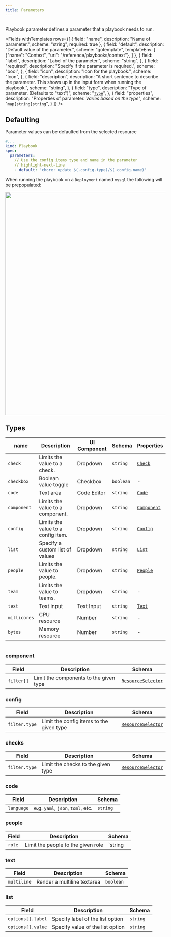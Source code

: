 ```yaml
---
title: Parameters
---
```


```yaml title="scale-deployment.yaml" file=../../../modules/mission-control/fixtures/playbooks/scale-deployment.yaml

```

Playbook parameter defines a parameter that a playbook needs to run.

<Fields withTemplates rows={[
  {
    field: "name",
    description: "Name of parameter.",
    scheme: "string",
    required: true
  },
  {
    field: "default",
    description: "Default value of the parameter.",
    scheme: "gotemplate",
    templateEnv: [
      {"name": "Context", "url": "/reference/playbooks/context"},
    ]
  },
  {
    field: "label",
    description: "Label of the parameter.",
    scheme: "string",
  },
  {
    field: "required",
    description: "Specify if the parameter is required.",
    scheme: "bool",
  },
  {
    field: "icon",
    description: "Icon for the playbook.",
    scheme: "Icon",
  },
  {
    field: "description",
    description: "A short sentence to describe the parameter. This shows up in the input form when running the playbook.",
    scheme: "string",
  },
  {
    field: "type",
    description: "Type of parameter. (Defaults to \"text\")",
    scheme: "[`Type`](#types)",
  },
  {
    field: "properties",
    description: "Properties of parameter. _Varies based on the type_",
    scheme: "`map[string]string`",
  }
]} />
  
## Defaulting

Parameter values can be defaulted from the selected resource

```yaml title="default parameters.yaml"
#...
kind: Playbook
spec:
  parameters:
    // Use the config items type and name in the parameter
    // highlight-next-line
    - default: 'chore: update $(.config.type)/$(.config.name)'
```

When running the playbook on a `Deployment` named `mysql` the following will be prepopulated:

<img src="/img/parameter-defaulting.png" width="700px" className="border-1 border-solid border-gray-200"/>

## Types

| name         | Description                        | UI Component | Schema    | Properties                |
| ------------ | ---------------------------------- | ------------ | --------- | ------------------------- |
| `check`      | Limits the value to a check.       | Dropdown     | `string`  | [`Check`](#checks)        |
| `checkbox`   | Boolean value toggle               | Checkbox     | `boolean` | -                         |
| `code`       | Text area                          | Code Editor  | `string`  | [`Code`](#code)           |
| `component`  | Limits the value to a component.   | Dropdown     | `string`  | [`Component`](#component) |
| `config`     | Limits the value to a config item. | Dropdown     | `string`  | [`Config`](#config)       |
| `list`       | Specify a custom list of values    | Dropdown     | `string`  | [`List`](#list)           |
| `people`     | Limits the value to people.        | Dropdown     | `string`  | [`People`](#people)       |
| `team`       | Limits the value to teams.         | Dropdown     | `string`  | -                         |
| `text`       | Text input                         | Text Input   | `string`  | [`Text`](#text)           |
| `millicores` | CPU resource                       | Number       | `string`  | -                         |
| `bytes`      | Memory resource                    | Number       | `string`  | -                         |

```yaml title='params-sink.yaml' file=../../../modules/mission-control/fixtures/playbooks/params.yaml {20,24,27,32,39,46,51,56,61,72} showLineNumbers

```

### component

| Field      | Description                            | Schema                                             |
| ---------- | -------------------------------------- | -------------------------------------------------- |
| `filter[]` | Limit the components to the given type | [`ResourceSelector`](/reference/resource-selector) |

### config

| Field         | Description                              | Schema                                             |
| ------------- | ---------------------------------------- | -------------------------------------------------- |
| `filter.type` | Limit the config items to the given type | [`ResourceSelector`](/reference/resource-selector) |

### checks

| Field         | Description                        | Schema                                             |
| ------------- | ---------------------------------- | -------------------------------------------------- |
| `filter.type` | Limit the checks to the given type | [`ResourceSelector`](/reference/resource-selector) |

### code

| Field      | Description                       | Schema   |
| ---------- | --------------------------------- | -------- |
| `language` | e.g. `yaml`, `json`, `toml`, etc. | `string` |

### people

| Field  | Description                        | Schema  |
| ------ | ---------------------------------- | ------- |
| `role` | Limit the people to the given role | `string |

### text

| Field       | Description                 | Schema    |
| ----------- | --------------------------- | --------- |
| `multiline` | Render a multiline textarea | `boolean` |

### list

| Field             | Description                      | Schema   |
| ----------------- | -------------------------------- | -------- |
| `options[].label` | Specify label of the list option | `string` |
| `options[].value` | Specify value of the list option | `string` |

